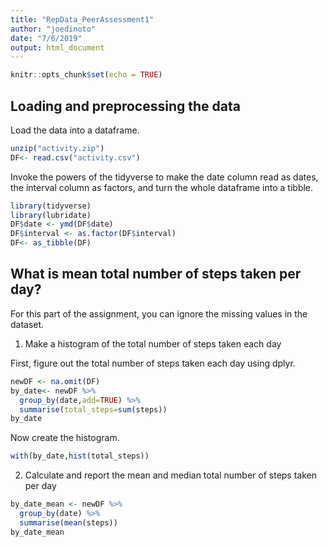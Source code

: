 ```yaml
---
title: "RepData_PeerAssessment1"
author: "joedinoto"
date: "7/6/2019"
output: html_document
---
```


```r
knitr::opts_chunk$set(echo = TRUE)
```

## Loading and preprocessing the data

Load the data into a dataframe.
```r
unzip("activity.zip")
DF<- read.csv("activity.csv")
```
Invoke the powers of the tidyverse to make the date column read as dates, the interval column as factors, and turn the whole dataframe into a tibble.
```r
library(tidyverse)
library(lubridate)
DF$date <- ymd(DF$date)
DF$interval <- as.factor(DF$interval)
DF<- as_tibble(DF)
```


## What is mean total number of steps taken per day?

For this part of the assignment, you can ignore the missing values in the dataset.

 1. Make a histogram of the total number of steps taken each day
 
First, figure out the total number of steps taken each day using dplyr. 
```r
newDF <- na.omit(DF)
by_date<- newDF %>%
  group_by(date,add=TRUE) %>%
  summarise(total_steps=sum(steps))
by_date
```

Now create the histogram.
```r
with(by_date,hist(total_steps))
```

 2. Calculate and report the mean and median total number of steps taken per day
```r
by_date_mean <- newDF %>%
  group_by(date) %>%
  summarise(mean(steps))
by_date_mean
```